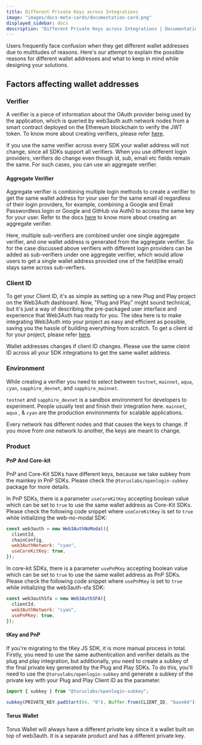 ```yaml
---
title: Different Private Keys across Integrations
image: "images/docs-meta-cards/documentation-card.png"
displayed_sidebar: docs
description: "Different Private Keys across Integrations | Documentation - Web3Auth"
---
```


Users frequently face confusion when they get different wallet addresses due to multitudes of reasons. Here's our attempt to explain the possible
reasons for different wallet addresses and what to keep in mind while designing your solutions.

## Factors affecting wallet addresses

### Verifier

A verifier is a piece of information about the OAuth provider being used by the application, which is queried by web3auth auth network nodes from a
smart contract deployed on the Ethereum blockchain to verify the JWT token. To know more about creating verifiers, please refer
[here](/docs/auth-provider-setup/verifiers).

If you use the same verifier across every SDK your wallet address will not change, since all SDKs support all verifiers. When you use different login
providers, verifiers do change even though id, sub, email etc fields remain the same. For such cases, you can use an aggregate verifier.

#### Aggregate Verifier

Aggregate verifier is combining multiple login methods to create a verifier to get the same wallet address for your user for the same email id
regardless of their login providers, for example, combining a Google and Email Passwordless login or Google and GitHub via Auth0 to access the same
key for your user. Refer to the docs [here](/docs/auth-provider-setup/verifiers/aggregate-verifier) to know more about creating an aggregate verifier.

Here, multiple sub-verifiers are combined under one single aggregate verifier, and one wallet address is generated from the aggregate verifier. So for
the case discussed above verifiers with different login providers can be added as sub-verifiers under one aggregate verifier, which would allow users
to get a single wallet address provided one of the field(like email) stays same across sub-verfiers.

### Client ID

To get your Client ID, it's as simple as setting up a new Plug and Play project on the Web3Auth dashboard. Now, "Plug and Play" might sound technical,
but it's just a way of describing the pre-packaged user interface and experience that Web3Auth has ready for you. The idea here is to make integrating
Web3Auth into your project as easy and efficient as possible, saving you the hassle of building everything from scratch. To get a client id for your
project, please refer [here](/docs/auth-provider-setup/client-id).

Wallet addresses changes if client ID changes. Please use the same cleint ID across all your SDK integrations to get the same wallet address.

### Environment

While creating a verifier you need to select between `testnet`, `mainnet`, `aqua`, `cyan`, `sapphire_devnet`, and `sapphire_mainnet`.

`testnet` and `sapphire_devnet` is a sandbox environment for developers to experiment. People usually test and finish their integration here. `mainnet`, `aqua` , & `cyan`
are the production environments for scalable applications.

Every network has different nodes and that causes the keys to change. If you move from one network to another, the keys are meant to change.

### Product

#### PnP And Core-kit

PnP and Core-Kit SDKs have different keys, because we take subkey from the mainkey in PnP SDKs. Please check the `@toruslabs/openlogin-subkey` package
for more details.

In PnP SDKs, there is a parameter `useCoreKitKey` accepting boolean value which can be set to `true` to use the same wallet address as Core-Kit SDKs.
Please check the following code snippet where `useCoreKitKey` is set to `true` while initializing the web-no-modal SDK:

```js
const web3auth = new Web3AuthNoModal({
  clientId,
  chainConfig,
  web3AuthNetwork: "cyan",
  useCoreKitKey: true,
});
```

In core-kit SDKs, there is a parameter `usePnPKey` accepting boolean value which can be set to `true` to use the same wallet address as PnP SDKs.
Please check the following code snippet where `usePnPKey` is set to `true` while initializing the web3auth-sfa SDK:

```js
const web3authSfa = new Web3AuthSFA({
  clientId,
  web3AuthNetwork: "cyan",
  usePnPKey: true,
});
```

#### tKey and PnP

If you're migrating to the tKey JS SDK, it is more manual process in total. Firstly, you need to use the same authentication and verifier details as
the plug and play integration, but additionally, you need to create a subkey of the final private key generated by the Plug and Play SDKs. To do this,
you'll need to use the `@toruslabs/openlogin-subkey` and generate a subkey of the private key with your Plug and Play Client ID as the parameter.

```js
import { subkey } from "@toruslabs/openlogin-subkey";

subkey(PRIVATE_KEY.padStart(64, "0"), Buffer.from(CLIENT_ID, "base64"));
```

#### Torus Wallet

Torus Wallet will always have a different private key since it a wallet built on top of web3auth. It is a separate product and has a different private
key.
